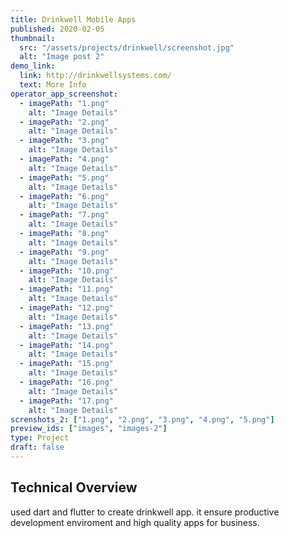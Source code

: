 ```yaml
---
title: Drinkwell Mobile Apps
published: 2020-02-05
thumbnail:
  src: "/assets/projects/drinkwell/screenshot.jpg"
  alt: "Image post 2"
demo_link:
  link: http://drinkwellsystems.com/
  text: More Info
operator_app_screenshot:
  - imagePath: "1.png"
    alt: "Image Details"
  - imagePath: "2.png"
    alt: "Image Details"
  - imagePath: "3.png"
    alt: "Image Details"
  - imagePath: "4.png"
    alt: "Image Details"
  - imagePath: "5.png"
    alt: "Image Details"
  - imagePath: "6.png"
    alt: "Image Details"
  - imagePath: "7.png"
    alt: "Image Details"
  - imagePath: "8.png"
    alt: "Image Details"
  - imagePath: "9.png"
    alt: "Image Details"
  - imagePath: "10.png"
    alt: "Image Details"
  - imagePath: "11.png"
    alt: "Image Details"
  - imagePath: "12.png"
    alt: "Image Details"
  - imagePath: "13.png"
    alt: "Image Details"
  - imagePath: "14.png"
    alt: "Image Details"
  - imagePath: "15.png"
    alt: "Image Details"
  - imagePath: "16.png"
    alt: "Image Details"
  - imagePath: "17.png"
    alt: "Image Details"
screnshots_2: ["1.png", "2.png", "3.png", "4.png", "5.png"]
preview_ids: ["images", "images-2"]
type: Project
draft: false
---
```



## Technical Overview

used dart and flutter to create drinkwell app. it ensure productive development enviroment and high quality apps for business.

<PhotoViewer
  name="pump-operator-slider"
  title="Screenshots [Pump Operator]"
  images={frontmatter.operator_app_screenshot}
  directory="/assets/projects/drinkwell/pump-operator-app"
  client:only="react"
/>

<PhotoViewer
  name="dealer-slider"
  title="Screenshots [Dealer]"
  images={frontmatter.operator_app_screenshot}
  directory="/assets/projects/drinkwell/pump-operator-app"
  client:only="react"
/>
